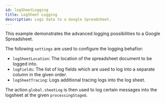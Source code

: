 ```yaml
---
id: logSheetLogging
title: LogSheet Logging
description: Logs data to a Google Spreadsheet.
---
```


This example demonstrates the advanced logging possibilities to a Google Spreadsheet.

The following `settings` are used to configure the logging behafior:
* `logSheetLocation`: The location of the spreadsheet document to be logged into.
* `logFields`: The list of log fields which are used to log into a separate column in the given order.
* `logSheetTracing`: Logs additional tracing logs into the log sheet.

The action `global.sheetLog` is then used to log certain messages into the logsheet at the given `processingStage`s.

<RenderExample info={info} config={config} script={script} />
